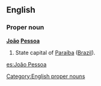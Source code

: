 ==English==
{{wikipedia}}
===Proper noun===
'''[[João]] [[Pessoa]]'''

#State capital of [[Paraíba]] ([[Brazil]]).

[[Category:English proper nouns]]

[[es:João Pessoa]]